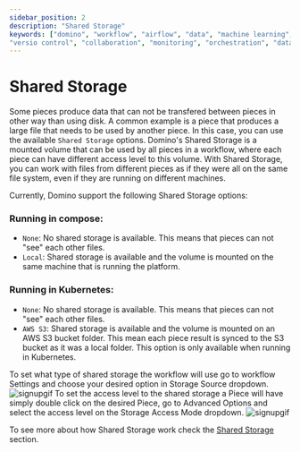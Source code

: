 ```yaml
---
sidebar_position: 2
description: "Shared Storage"
keywords: ["domino", "workflow", "airflow", "data", "machine learning", "ml", "data science", "data engineering", "dataops", "mlops", "devops", "kubernetes", "k8s", "helm", "python", "react", "typescript", "fastapi", "gitops", "docker", "github", "artifacthub", "pypi", "pip", "kind", "open source", "oss", "low code", "no code", "automation",
"versio control", "collaboration", "monitoring", "orchestration", "data pipeline"]
---
```



# Shared Storage

Some pieces produce data that can not be transfered between pieces in other way than using disk. A common example is a piece that produces a large file that needs to be used by another piece. In this case, you can use the available `Shared Storage` options.
Domino's Shared Storage is a mounted volume that can be used by all pieces in a workflow, where each piece can have different access level to this volume. With Shared Storage, you can work with files from different pieces as if they were all on the same file system, even if they are running on different machines.

Currently, Domino support the following Shared Storage options:

### Running in compose:
- `None`: No shared storage is available. This means that pieces can not "see" each other files.
- `Local`: Shared storage is available and the volume is mounted on the same machine that is running the platform.

### Running in Kubernetes:
- `None`: No shared storage is available. This means that pieces can not "see" each other files.
- `AWS S3`: Shared storage is available and the volume is mounted on an AWS S3 bucket folder. This mean each piece result is synced to the S3 bucket as it was a local folder. This option is only available when running in Kubernetes.

<Tabs>
  <TabItem value="sharedStorageSettings" label="Workflow Shared Storage" default>
    To set what type of shared storage the workflow will use go to workflow Settings and choose your desired option in Storage Source dropdown.
    <img src='/img/advanced_workflows/shared_storage_settings.png' alt='signupgif'/>
  </TabItem>
  <TabItem value="pieceSharedStorage" label="Piece Shared Storage">
    To set the access level to the shared storage a Piece will have simply double click on the desired Piece, go to Advanced Options and 
    select the access level on the Storage Access Mode dropdown. 
    <img src='/img/advanced_workflows/shared_storage_piece.png' alt='signupgif'/>
  </TabItem>
</Tabs>

To see more about how Shared Storage work check the [Shared Storage](/docs/run_domino/shared_storage) section.
